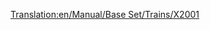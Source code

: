 [[Translation:en/Manual/Base Set/Trains/X2001]]
{{it/Manuale/Set base/Treni/StatLocomotive|Image=[[File:it/Manuale/Set base/Treni/X2001.png]]
|Nome='X2001'
|Costo=121.874
|Velocità=305
|Peso=95 t
|Potenza=6.712
|Motore=
|Rotaia=2
|Sforzo=28.143 
|Kn=276
|Annuale=6.468
|Progettata=1998
|Vita=20
|Clima=
*Temperato
*Subartico
*Subtropicale  
|Descrizione=Questa  è la prima locomotiva [[it/Manuale/Set base/Monorotaia|monorotaia]] disponibile. È molto più potente e veloce della migliore locomotiva elettrica, l'[[it/Manuale/Set base/Treni/AsiaStar]]. Combina due potenti motrici in un treno per raggiungere la massima velocità con treni lunghi.
|Real-life=Probabilmente una versione del treno svedese [https://www.wikipedia.org/wiki/SJ_2000 X2000] (tecnicamente conosciuto come X2 dato che X2000 è un marchio - la storia completa dell'[http://www.lococarriage.org.uk/x2000.html X2000] - il treno per l'anno 2000!
}}